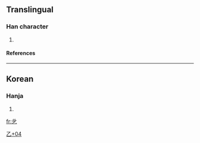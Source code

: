 ==Translingual==
===Han character===
{{Han char|rn=5|rad=乙|as=04|sn=5|four=|canj=卜十弓 (YJN)}}
# {{defn|Han}}
====References====
{{Han ref|kx=0084.101|hdz=10053.011|uh=4E67|ud=20071}}
----
==Korean==
===Hanja===
{{ko-hanja|hangeul=[[둘]]|rv=dul|mr=tul}}
# {{defn|Korean}}


[[Category:Korean-only CJKV Characters|乙+04]]

[[fr:乧]]